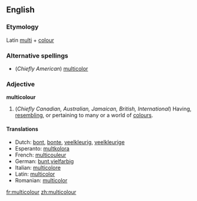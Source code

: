 ==English==

===Etymology===
Latin [[multi]] + [[colour]]

===Alternative spellings===
*(''Chiefly American'') [[multicolor]]

===Adjective===
'''multicolour'''

# (''Chiefly Canadian, Australian, Jamaican, British, International'') Having, [[resembling]], or pertaining to many or a world of [[colour]]s.

====Translations====
*Dutch: [[bont]], [[bonte]], [[veelkleurig]], [[veelkleurige]]
*Esperanto: [[multkolora]]
*French: [[multicouleur]]
*German: [[bunt]],[[vielfarbig]]
*Italian: [[multicolore]]
*Latin: [[multicolor]]
*Romanian: [[multicolor]]

[[fr:multicolour]]
[[zh:multicolour]]